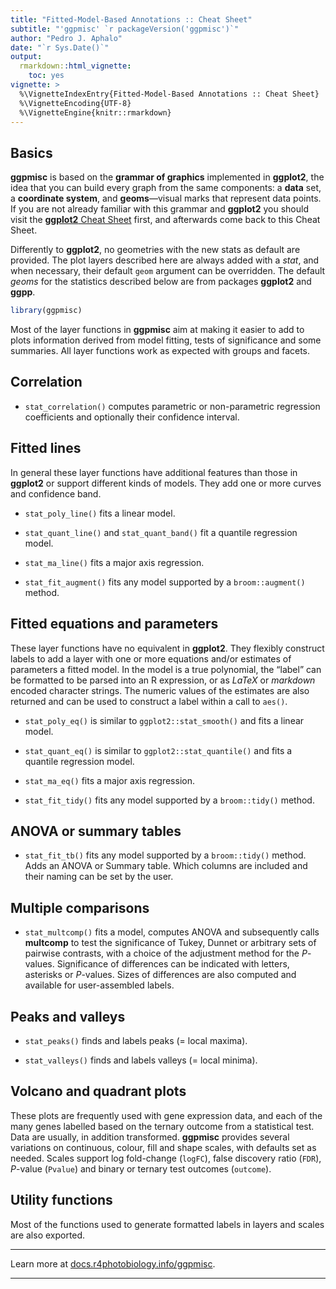 ```yaml
---
title: "Fitted-Model-Based Annotations :: Cheat Sheet"
subtitle: "'ggpmisc' `r packageVersion('ggpmisc')`"
author: "Pedro J. Aphalo"
date: "`r Sys.Date()`"
output: 
  rmarkdown::html_vignette:
    toc: yes
vignette: >
  %\VignetteIndexEntry{Fitted-Model-Based Annotations :: Cheat Sheet}
  %\VignetteEncoding{UTF-8}
  %\VignetteEngine{knitr::rmarkdown}
---
```


## Basics

**ggpmisc** is based on the **grammar of graphics** implemented in **ggplot2**, the idea that you can build every graph from the same components: a **data** set, a **coordinate system**, and **geoms**---visual marks that represent data points. If you are not already familiar with this grammar and **ggplot2** you should visit the [**ggplot2** Cheat Sheet](https://rstudio.github.io/cheatsheets/html/data-visualization.html) first, and afterwards come back to this Cheat Sheet.

Differently to **ggplot2**, no geometries with the new stats as default are provided. The plot layers described here are always added with a _stat_, and when necessary, their default `geom` argument can be overridden. The default _geoms_ for the statistics described below are from packages **ggplot2** and **ggpp**.

```r
library(ggpmisc)
```

Most of the layer functions in **ggpmisc** aim at making it easier to add to plots information derived from model fitting, tests of significance and some summaries. All layer functions work as expected with groups and facets. 

## Correlation

* `stat_correlation()` computes parametric or non-parametric regression coefficients and optionally their confidence interval.

## Fitted lines

In general these layer functions have additional features than those in **ggplot2** or support different kinds of models. They add one or more curves and confidence band.

* `stat_poly_line()` fits a linear model.

* `stat_quant_line()` and `stat_quant_band()` fit a quantile regression model.

* `stat_ma_line()` fits a major axis regression.

* `stat_fit_augment()` fits any model supported by a `broom::augment()` method.

## Fitted equations and parameters

These layer functions have no equivalent in **ggplot2**. They flexibly construct labels to add a layer with one or more equations and/or estimates of parameters a fitted model. In the model is a true polynomial, the "label" can be formatted to be parsed into an R expression, or as $LaTeX$ or $markdown$ encoded character strings. The numeric values of the estimates are also returned and can be used to construct a label within a call to `aes()`.

* `stat_poly_eq()` is similar to `ggplot2::stat_smooth()` and fits a linear model.

* `stat_quant_eq()` is similar to `ggplot2::stat_quantile()` and fits a quantile regression model.

* `stat_ma_eq()` fits a major axis regression.

* `stat_fit_tidy()` fits any model supported by a `broom::tidy()` method.

## ANOVA or summary tables

* `stat_fit_tb()` fits any model supported by a `broom::tidy()` method. Adds an ANOVA or Summary table. Which columns are included and their naming can be set by the user.

## Multiple comparisons

* `stat_multcomp()` fits a model, computes ANOVA and subsequently calls **multcomp** to test the significance of Tukey, Dunnet or arbitrary sets of pairwise contrasts, with a choice of the adjustment method for the _P_-values. Significance of differences can be indicated with letters, asterisks or _P_-values. Sizes of differences are also computed and available for user-assembled labels. 

## Peaks and valleys

* `stat_peaks()` finds and labels peaks (= local maxima).

* `stat_valleys()` finds and labels valleys (= local minima).

## Volcano and quadrant plots

These plots are frequently used with gene expression data, and each of the many genes labelled based on the ternary outcome from a statistical test. Data are usually, in addition transformed. **ggpmisc** provides several variations on continuous, colour, fill and shape scales, with defaults set as needed. Scales support log fold-change (`logFC`), false discovery ratio (`FDR`), _P_-value (`Pvalue`) and binary or ternary test outcomes (`outcome`).

## Utility functions

Most of the functions used to generate formatted labels in layers and scales are also exported.

------------------------------------------------------------------------

Learn more at [docs.r4photobiology.info/ggpmisc](https://docs.r4photobiology.info/ggpmisc).

------------------------------------------------------------------------
